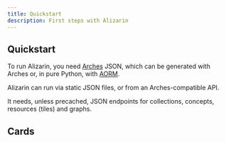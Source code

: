 ```yaml
---
title: Quickstart
description: First steps with Alizarin
---
```



## Quickstart

<AlizarinComponent module='/example/example-1.tsx' />


To run Alizarin, you need [Arches](https://github.com/archesproject/arches) JSON,
which can be generated with Arches or, in pure Python, with [AORM](https://github.com/flaxandteal/arches-orm).

Alizarin can run via static JSON files, or from an Arches-compatible API.

It needs, unless precached, JSON endpoints for collections, concepts, resources (tiles) and graphs.

## Cards

<Cards>
  <Card title="Learn more about Next.js" href="https://nextjs.org/docs" />
  <Card title="Learn more about Fumadocs" href="https://fumadocs.vercel.app" />
</Cards>
